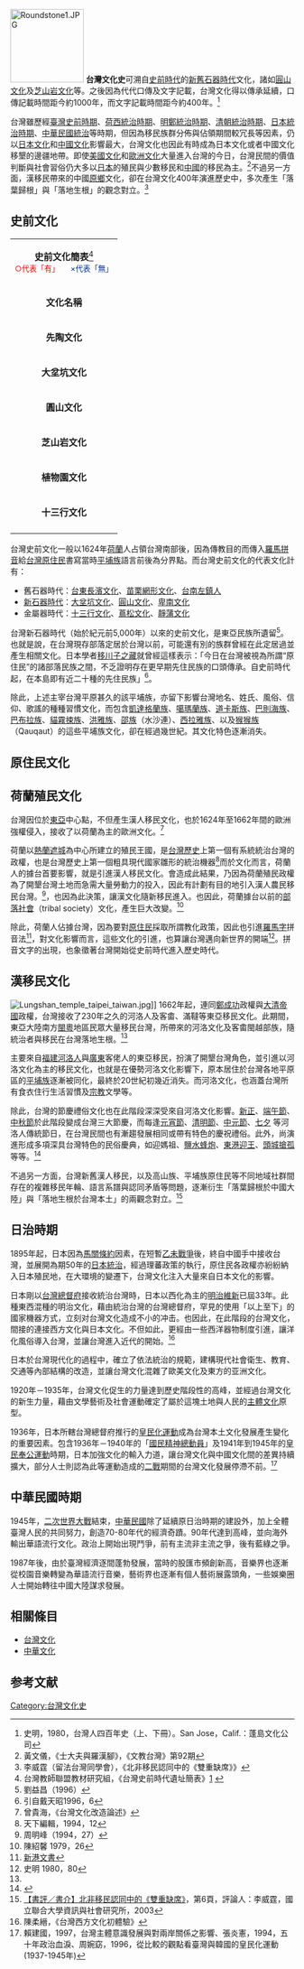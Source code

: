 {{台灣歷史}}
[[File:Roundstone1.JPG|130px]]
'''台灣文化史'''可溯自[[史前時代|史前時代]]的[[新石器時代|新]][[舊石器時代|舊石器時代]]文化，諸如[[圓山文化|圓山文化]]及[[芝山岩文化|芝山岩文化]]等。之後因為代代口傳及文字記載，台灣文化得以傳承延續，口傳記載時間距今約1000年，而文字記載時間距今約400年。<ref>史明，1980，台灣人四百年史（上、下冊）。San Jose，Calif.：蓬島文化公司</ref>

台灣雖歷經[[臺灣史前時期|臺灣史前時期]]、[[臺灣荷西統治時期|荷西統治時期]]、[[鄭氏王朝|明鄭統治時期]]、[[台灣清治時期|清朝統治時期]]、[[台灣日治時期|日本統治時期]]、[[臺灣戰後時期|中華民國統治]]等時期，但因為移民族群分佈與佔領期間較冗長等因素，仍以[[日本文化|日本文化]]和[[中國文化|中國文化]]影響最大，台灣文化也因此有時成為日本文化或者中國文化移墾的邊疆地帶。即使[[美國文化|美國文化]]和[[歐洲文化|歐洲文化]]大量進入台灣的今日，台灣民間的價值判斷與社會習俗仍大多以[[日本|日本]]的殖民與少數移民和[[中國|中國]]的移民為主。<ref>黃文儀，《士大夫與羅漢腳》，《文教台灣》第92期</ref>不過另一方面，漢移民帶來的中國[[原鄉|原鄉]]文化，卻在台灣文化400年演進歷史中，多次產生「落葉歸根」與「落地生根」的觀念對立。<ref>李威霆（留法台灣同學會），《北非移民認同中的《雙重缺席》》</ref>

==史前文化==
{|class=wikitable style="margin:auto;"
|-
| colspan=10 align=center|'''史前文化簡表'''<ref>台灣教師聯盟教材研究組，《台灣史前時代遺址簡表》[http://content.edu.tw/local/changhwa/dachu/taiwan/h/h2/h21/h214.html] {{Wayback|url=http://content.edu.tw/local/changhwa/dachu/taiwan/h/h2/h21/h214.html |date=20071117204837 }}</ref><br /><small><span style="color:red;">○代表「有」</span>　　<span style="color:#039;">×代表「無」</small></span>
|- align=center
| rowspan=2 bgcolor=silver|'''文化名稱'''
| colspan=5 bgcolor=#FFA500|'''文化水準'''
| colspan=4 bgcolor=#5E86C1|'''遺址分布'''
|-
| bgcolor=#FFD700|製陶
| bgcolor=#FFD700|煉鐵
| bgcolor=#FFD700|漁獵
| bgcolor=#FFD700|初級農業
| bgcolor=#FFD700|稻米
| bgcolor=#ccccff|圓山遺跡
| bgcolor=#ccccff|芝山岩遺跡
| bgcolor=#ccccff|植物園遺跡
| bgcolor=#ccccff|西新庄子遺跡
|- align=center
| bgcolor=#FFD700|'''先陶文化'''
| style="#FFD700|?
| style="color:red"|?
| style="color:#039"|○
| style="color:red"|×
| style="color:red"|×
| style="color:#039"|○
| style="color:red"|×
| style="color:red"|×
| style="color:red"|×
|- align=center
| bgcolor=#FFD700|'''大坌坑文化'''
| style="color:#039"|○
| style="color:red"|×
| style="color:#039"|○
| style="color:#039"|○
| style="color:red"|×
| style="color:#039"|○
| style="color:#039"|○
| style="color:#039"|○
| style="color:red"|×
|- align=center
| bgcolor=#FFD700|'''圓山文化'''
| style="color:#039"|○
| style="color:red"|×
| style="color:#039"|○
| style="color:#039"|○
| style="color:#039"|○
| style="color:#039"|○
| style="color:#039"|○
| style="color:#039"|○
| style="color:red"|×
|- align=center
| bgcolor=#FFD700|'''芝山岩文化'''
| style="color:#039"|○
| style="color:#039"|○
| style="color:#039"|○
| style="color:#039"|○
| style="color:#039"|○
| style="color:red"|×
| style="color:#039"|○
| style="color:red"|×
| style="color:red"|×
|- align=center
| bgcolor=#FFD700|'''植物園文化'''
| style="color:red"|?
| style="color:#039"|○
| style="color:#039"|○
| style="color:#039"|○
| style="color:#039"|○
| style="color:#039"|○
| style="color:#039"|○
| style="color:#039"|○
| style="color:red"|×
|- align=center
| bgcolor=#FFD700|'''十三行文化'''
| style="color:#039"|○
| style="color:#039"|○
| style="color:#039"|○
| style="color:#039"|○
| style="color:#039"|○
| style="color:#039"|○
| style="color:red"|×
| style="color:red"|×
| style="color:#039"|○
|-
|}

台灣史前文化一般以1624年[[荷蘭|荷蘭]]人占領台灣南部後，因為傳教目的而傳入[[羅馬拼音|羅馬拼音]]給[[台灣原住民|台灣原住民]]書寫當時[[平埔族|平埔族]]語言前後為分界點。而台灣史前文化的代表文化計有：
*舊石器時代：[[臺東縣|台東]][[長濱文化|長濱文化]]、[[苗栗縣|苗栗]][[網形文化|網形文化]]、[[臺南市|台南]][[左鎮人|左鎮人]]
*[[新石器時代|新石器時代]]：[[大坌坑文化|大坌坑文化]]、[[圓山文化|圓山文化]]、[[卑南文化|卑南文化]]
*金屬器時代：[[十三行文化|十三行文化]]、[[蔦松文化|蔦松文化]]、[[靜蒲文化|靜蒲文化]]
台灣新石器時代（始於紀元前5,000年）以來的史前文化，是東亞民族所遺留<ref>劉益昌（1996）</ref>。也就是說，在台灣現存部落定居於台灣以前，可能還有別的族群曾經在此定居過並產生相關文化。日本學者[[移川子之藏|移川子之藏]]就曾經這樣表示：「今日在台灣被視為所謂“原住民”的諸部落民族之間，不乏證明存在更早期先住民族的口頭傳承。自史前時代起，在本島即有近二十種的先住民族」<ref>引自戴天昭1996，6</ref>。

除此，上述主宰台灣平原甚久的該平埔族，亦留下影響台灣地名、姓氏、風俗、信仰、歌謠的種種習慣文化，而包含[[凱達格蘭族|凱達格蘭族]]、[[噶瑪蘭族|噶瑪蘭族]]、[[道卡斯族|道卡斯族]]、[[巴則海族|巴則海族]]、[[巴布拉族|巴布拉族]]、[[貓霧捒族|貓霧捒族]]、[[洪雅族|洪雅族]]、[[邵族|邵族]]（水沙連）、[[西拉雅族|西拉雅族]]、以及[[猴猴族|猴猴族]]（Qauqaut）的這些平埔族文化，卻在經過幾世紀。其文化特色逐漸消失。

== 原住民文化 ==
{{main|臺灣原住民#文化特色}}

==荷蘭殖民文化==
台灣因位於[[東亞|東亞]]中心點，不但產生漢人移民文化，也於1624年至1662年間的歐洲強權侵入，接收了以荷蘭為主的歐洲文化。<ref name="#1">曾貴海，《台灣文化改造論述》</ref>

荷蘭以[[臺南市|熱蘭遮城]]為中心所建立的殖民王國，是[[台灣歷史|台灣歷史]]上第一個有系統統治台灣的政權，也是台灣歷史上第一個粗具現代國家雛形的統治機器<ref>天下編輯，1994，12</ref>而於文化而言，荷蘭人的據台首要影響，就是引進漢人移民文化。會造成此結果，乃因為荷蘭殖民政權為了開墾台灣土地而急需大量勞動力的投入，因此有計劃有目的地引入漢人農民移民台灣。<ref>周明峰（1994，27）</ref>，也因為此決策，讓漢文化隨新移民進入。也因此，荷蘭據台以前的[[部落社會|部落社會]]（tribal society）文化，產生巨大改變。<ref>陳紹馨 1979，26</ref>

除此，荷蘭人佔據台灣，因為要對[[原住民|原住民]]採取所謂教化政策，因此也引進[[羅馬字|羅馬字]]拼音法<ref>[[新港文書|新港文書]]</ref>，對文化影響而言，這些文化的引進，也算讓台灣邁向新世界的開端<ref>史明 1980，80</ref>。拼音文字的出現，也象徵著台灣開始從史前時代進入歷史時代。

==漢移民文化==
[[File:Lungshan_temple_taipei_taiwan.jpg|right]]]]
1662年起，連同[[鄭成功|鄭成功]]政權與[[大清帝國|大清帝國]]政權，台灣接收了230年之久的河洛人及客畬、滿韃等東亞移民文化。此期間，東亞大陸南方[[福建|閩]][[廣東|粵]]地區民眾大量移民台灣，所帶來的河洛文化及客畬閩越部族，隨統治者與移民在台灣落地生根。<ref name="#1"/>

主要來自[[福建|福建]][[河洛人|河洛人]]與[[廣東|廣東]]客佬人的東亞移民，扮演了開墾台灣角色，並引進以河洛文化為主的移民文化，也就是在優勢河洛文化影響下，原本居住於台灣各地平原區的[[平埔族|平埔族]]逐漸被同化，最終於20世紀初幾近消失。而河洛文化，也涵蓋台灣所有食衣住行生活習慣及[[宗教|宗教]]文學等。

除此，台灣的節慶禮俗文化也在此階段深深受來自河洛文化影響。[[新正|新正]]、[[端午五日節|端午節]]、[[中秋節|中秋節]]於此階段變成台灣三大節慶，而每逢[[台灣元宵節|元宵節]]、[[清明節|清明節]]、[[中元節與盂蘭盆節|中元節]]、[[七夕|七夕]] 等河洛人傳統節日，在台灣民間也有漸趨發展相同或帶有特色的慶祝禮俗。此外，尚演進形成多項深具台灣特色的民俗慶典，如迎媽祖、[[鹽水蜂炮|鹽水蜂炮]]、[[東港迎王|東港迎王]]、[[頭城搶孤|頭城搶孤]]等等。<ref>{{Cite web |url=http://www.gio.gov.tw/info/festival_c/html/moon.htm |title=中華民國(台灣)行政院新聞局歲時節慶 |accessdate=2007-08-22 |archive-date=2007-08-13 |archive-url=https://web.archive.org/web/20070813223516/http://www.gio.gov.tw/info/festival_c/html/moon.htm |dead-url=yes }}</ref>

不過另一方面，台灣新舊漢人移民，以及高山族、平埔族原住民等不同地域社群間存在的複雜移民年輪、語言系譜與認同矛盾等問題，逐漸衍生「落葉歸根於中國大陸」與「落地生根於台灣本土」的兩觀念對立。<ref>[http://www.hiis.nuu.edu.tw/download.php?filename=65_47eb768d.pdf&dir=writing_journal/5&title=%E5%8C%97%E9%9D%9E%E7%A7%BB%E6%B0%91%E8%AA%8D%E5%90%8C%E4%B8%AD%E7%9A%84%E9%9B%99%E9%87%8D%E7%BC%BA%E5%B8%AD 【書評／書介】北非移民認同中的《雙重缺席》]{{Dead link|date=2020年2月 |bot=InternetArchiveBot |fix-attempted=yes }}，第6頁，評論人：李威霆，國立聯合大學資訊與社會研究所，2003</ref>

==日治時期==
1895年起，日本因為[[馬關條約|馬關條約]]因素，在短暫[[乙未戰爭|乙未戰爭]]後，終自中國手中接收台灣，並展開為期50年的[[臺灣日治時期|日本統治]]，經過理蕃政策的執行，原住民各政權亦紛紛納入日本殖民地，在大環境的變遷下，台灣文化注入大量來自日本文化的影響。

日本剛以[[台灣總督府|台灣總督府]]接收統治台灣時，日本以西化為主的[[明治維新|明治維新]]已屆33年。此種東西混種的明治文化，藉由統治台灣的台灣總督府，罕見的使用「以上至下」的國家機器方式，立刻对台灣文化造成不小的冲击。也因此，在此階段的台灣文化，間接的連接西方文化與日本文化。不但如此，更經由一些西洋器物制度引進，讓洋化風俗導入台灣，並讓台灣進入近代的開始。<ref>陳柔縉，《台灣西方文化初體驗》</ref>

日本於台灣現代化的過程中，確立了依法統治的規範，建構現代社會衛生、教育、交通等內部結構的改造，並讓台灣文化混雜了歐美文化及東方的亚洲文化。

1920年－1935年，台灣文化促生的力量達到歷史階段性的高峰，並經過台灣文化的新生力量，藉由文學藝術及社會運動確定了屬於這塊土地與人民的[[台灣主體意識|主體文化]]原型。

1936年，日本所轄台灣總督府推行的[[皇民化運動|皇民化運動]]成為台灣本土文化發展產生變化的重要因素。包含1936年－1940年的「[[國民精神總動員|國民精神總動員]]」及1941年到1945年的[[皇民奉公運動|皇民奉公運動]]時期，日本加強文化的輸入力道，讓台灣文化與中國文化間的差異持續擴大，部分人士則認為此等運動造成的[[二戰|二戰]]期間的台灣文化發展停滯不前。<ref>賴建國，1997，台灣主體意識發展與對兩岸關係之影響、張炎憲，1994，五十年政治血淚、周婉窈，1996，從比較的觀點看臺灣與韓國的皇民化運動(1937-1945年)</ref>

==中華民國時期==
1945年，[[二次世界大戰|二次世界大戰]]結束，[[中華民國|中華民國]]除了延續原日治時期的建設外，加上全體臺灣人民的共同努力，創造70-80年代的經濟奇蹟。90年代達到高峰，並向海外輸出華語流行文化。政治上開始出現鬥爭，前有主流非主流之爭，後有藍綠之爭。

1987年後，由於臺灣經濟逐間蓬勃發展，當時的股匯市頻創新高，音樂界也逐漸從校園音樂轉變為華語流行音樂，藝術界也逐漸有個人藝術展露頭角，一些娛樂圈人士開始轉往中國大陸謀求發展。

==相關條目==
*[[台灣文化|台灣文化]]
*[[中華文化|中華文化]]

==参考文献==
<div class="references-small">
<references />
</div>

{{Taiwan topics}}

[[Category:台灣文化史|Category:台灣文化史]]